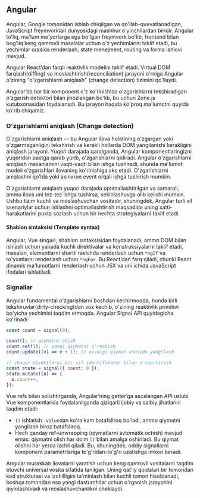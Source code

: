 ## Angular

Angular, Google tomonidan ishlab chiqilgan va qo'llab-quvvatlanadigan, JavaScript freymvorklari dunyosidagi mashhur o'yinchilardan biridir. Angular to'liq, ma'lum me'yorlarga ega bo'lgan freymvork bo'lib, frontend bilan bog'liq keng qamrovli masalalar uchun o'z yechimlarini taklif etadi, bu yechimlar orasida renderlash, state menejment, routing va forma ishlovi mavjud.

Angular React’dan farqli reaktivlik modelini taklif etadi. Virtual DOM farqlash(diffing) va moslashtirish(reconciliation) jarayoni o'rniga Angular o'zining "o'zgarishlarni aniqlash" (change detection) tizimini qo'llaydi. 

Angular’da har bir komponent o'z ko'rinishida o'zgarishlarni tekshiradigan o'zgarish detektori bilan jihozlangan bo'lib, bu uchun Zone.js kutubxonasidan foydalanadi. Bu jarayon haqida ko'proq ma'lumotni quyida ko'rib chiqamiz.


### O'zgarishlarni aniqlash (Change detection)
O'zgarishlarni aniqlash — bu Angular ilova holatining o'zgargan yoki o'zgarmaganligini tekshirish va kerakli hollarda DOM yangilanishi kerakligini aniqlash jarayoni. Yuqori darajada qaralganda, Angular komponentlaringizni yuqoridan pastga qarab yurib, o'zgarishlarni qidiradi. Angular o'zgarishlarni aniqlash mexanizmini vaqti-vaqti bilan ishga tushiradi, shunda ma'lumot modeli o'zgarishlari ilovaning ko'rinishiga aks etadi. O'zgarishlarni aniqlashni qo'lda yoki asinxron event orqali ishga tushirish mumkin.

O'zgarishlarni aniqlash yuqori darajada optimallashtirilgan va samarali, ammo ilova uni tez-tez ishga tushirsa, sekinlashuvga olib kelishi mumkin. Ushbu tizim kuchli va moslashuvchan vositadir, shuningdek, Angular turli xil ssenariylar uchun ishlashni optimallashtirish maqsadida uning xatti-harakatlarini puxta sozlash uchun bir nechta strategiyalarni taklif etadi.

#### Shablon sintaksisi (Template syntax)
Angular, Vue singari, shablon sintaksisidan foydalanadi, ammo DOM bilan ishlash uchun yanada kuchli direktivalar va konstruksiyalarni taklif etadi, masalan, elementlarni shartli ravishda renderlash uchun `*ngIf` va ro'yxatlarni renderlash uchun `*ngFor`. Bu React’dan farq qiladi, chunki React dinamik ma'lumotlarni renderlash uchun JSX va uni ichida JavaScript ifodalari ishlatiladi.


### Signallar
Angular fundamental o'zgarishlarni boshdan kechirmoqda, bunda kirli tekshiruvlar(dirty-checking)dan voz kechib, o'zining reaktivlik primitivi bo'yicha yechimini taqdim etmoqda. Angular Signal API quyidagicha ko'rinadi:
``` js copy
const count = signal(0);

count(); // qiymatni olish
count.set(1); // yangi qiymatni o'rnatish
count.update((v) => v + 1); // avvalgi qiymat asosida yangilash

// chuqur obyektlarni bir xil identifikator bilan o'zgartirish
const state = signal({ count: 0 });
state.mutate((o) => {
  o.count++;
});
```

Vue refs bilan solishtirganda, Angular’ning getter’ga asoslangan API uslubi Vue komponentlarida foydalanilganda qiziqarli ijobiy va salbiy jihatlarini taqdim etadi:
- `()` ishlatish `.value`dan ko'ra kam batafsilroq bo'ladi, ammo qiymatni yangilash biroz batafsilroq.
- Hech qanday ref-unwrapping (qiymatlarni avtomatik ochish) mavjud emas: qiymatni olish har doim `()` bilan amalga oshiriladi. Bu qiymat olishni har yerda izchil qiladi. Bu, shuningdek, oddiy signallarni komponent parametrlariga to'g'ridan-to'g'ri uzatishga imkon beradi.

Angular murakkab ilovalarni yaratish uchun keng qamrovli vositalarni taqdim etuvchi universal vosita sifatida tanilgan. Uning qat'iy qoidalari bir tomondan kod strukturasi va izchilligini ta'minlash bilan kuchli tomon hisoblanadi, boshqa tomondan esa yangi dasturchilar uchun o'rganish jarayonini qiyinlashtiradi va moslashuvchanlikni cheklaydi.